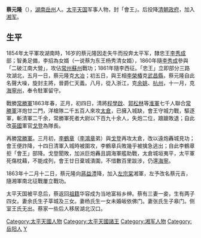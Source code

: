 '''蔡元隆'''（{{bd|1838年||?|catIdx=C}}），[[湖南|湖南]][[岳州|岳州]]人。[[太平天国|太平天国]]军事人物，封「會王」。后投降[[清朝政府|清朝政府]]，加入[[湘军|湘军]]。

== 生平 ==

1854年太平軍攻湖南時，16岁的蔡元隆因走失牛而投奔太平军，隸忠王[[李秀成|李秀成]]部；智勇足備，李招為女婿（一说蔡为东王杨秀清女婿），1860年隨[[李秀成|李秀成]]參與「二破江南大營」，攻佔[[常州|常州]][[蘇州|蘇州]]戰功；1861年隨李西征。「忠王」立即部分三路攻湖北，五月一日，蔡元隆克[[大冶县|大冶]]；初五日，與王相[[李榮椿|李榮椿]]克[[武昌县_(东吴)|武昌縣]]，蔡元隆自此名聲大噪，旋封主將，晉爵仁天義。八月，從入浙江，克[[余姚|余姚]]、[[杭州|杭州]]，十一月，克[[海寧州|海寧州]]，奉令駐軍留守。

戰勝[[常勝軍|常勝軍]]1863年春，正月，初四日，清將[[程學啟|程學啟]]、[[郭松林|郭松林]]等[[淮軍|淮軍]]七千人聯合[[常勝軍|常勝軍]]洋炮廿二門，洋槍隊二千五百人來攻[[太倉|太倉]]，已擁入城缺，會王守城力戰，驅逐軍，斬清軍二千余，常勝軍死者大尉以下百九十余人，失炮二位，踉蹌敗退；自此改[[英國|英國]]軍官[[戈登|戈登]]為隊長。

再勝[[常勝軍|常勝軍]]。三月初，[[李鶴章|李鶴章]]（[[李鴻章|李鴻章]]弟）與[[戈登|戈登]]再攻太倉，改以遠炮轟城見功；會王便詐降，十四日清軍入城時被圍攻，李鶴章兵敗幾乎被擒急逃出；自此李鶴章拒「會王」部降。戈登聞敗，加派巨炮轟且調海軍艦助戰，太倉城垣夷平，太平軍死傷枕藉，不能成列，會王廿日棄城潰圍，不惜數百里跋涉，仍還[[海寧|海寧]]。

1863年十二月十二日，蔡元隆向[[蔣益澧|蔣益澧]]降，加入[[左宗棠|左宗棠]]湘軍，左予改名蔡元吉，隨湘軍南北征戰屢立戰功。

太平天国被平息后，蔡返回[[祖籍|祖籍]]华容成为当地富裕乡绅。蔡有三妻一妾，生有两子四女。妻余氏生子莘城及三女。妻杨氏生一女未婚皈依佛门。妻张氏生子皋门。侧室王氏无出。蔡家一些后人移居湖北汉口。

{{DEFAULTSORT:C}}
[[Category:太平天國人物|Category:太平天國人物]]
[[Category:太平天國諸王|Category:太平天國諸王]]
[[Category:湘军人物|Category:湘军人物]]
[[Category:岳阳人|Category:岳阳人]]
[[Category:蔡姓|Y]]